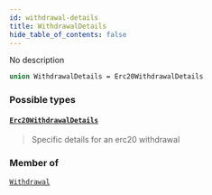 ```yaml
---
id: withdrawal-details
title: WithdrawalDetails
hide_table_of_contents: false
---
```








No description

```graphql
union WithdrawalDetails = Erc20WithdrawalDetails
```


### Possible types

#### [`Erc20WithdrawalDetails`](/mainnet/api/graphql/objects/erc-20-withdrawal-details) <Badge class="secondary" text="object"/>
> Specific details for an erc20 withdrawal
> 



### Member of

[`Withdrawal`](/mainnet/api/graphql/objects/withdrawal)  <Badge class="secondary" text="object"/>



